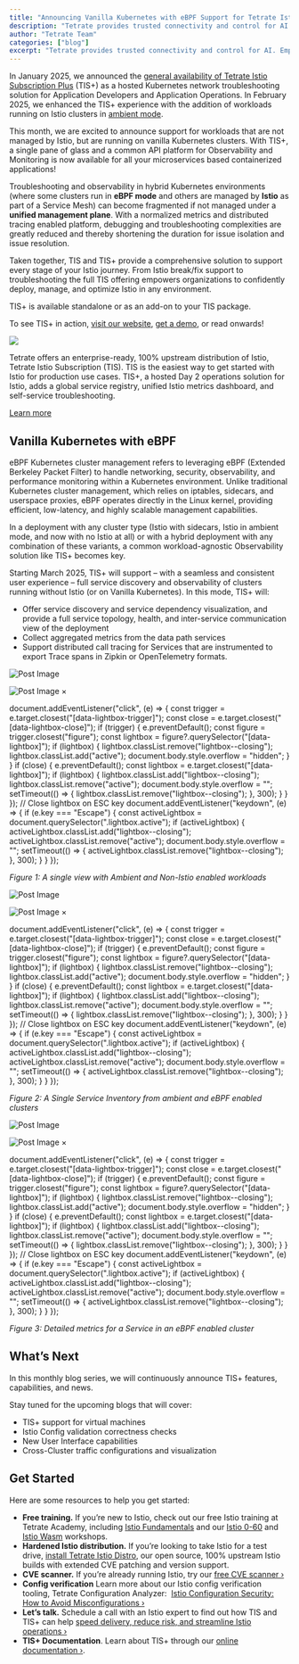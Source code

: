 ```yaml
---
title: "Announcing Vanilla Kubernetes with eBPF Support for Tetrate Istio Subscription Plus"
description: "Tetrate provides trusted connectivity and control for AI. Empower developers while safeguarding the business. Built atop the proven Envoy proxy & Envoy AI Gateway."
author: "Tetrate Team"
categories: ["blog"]
excerpt: "Tetrate provides trusted connectivity and control for AI. Empower developers while safeguarding the business. Built atop the proven Envoy proxy & Envoy AI Gateway."
---
```


In January 2025, we announced the [general availability of Tetrate Istio Subscription Plus](/blog/tetrate-istio-subscription-plus-generally-available/) (TIS+) as a hosted Kubernetes network troubleshooting solution for Application Developers and Application Operations. In February 2025, we enhanced the TIS+ experience with the addition of workloads running on Istio clusters in [ambient mode](/blog/istio-and-ambient-commercial-support/).

This month, we are excited to announce support for workloads that are not managed by Istio, but are running on vanilla Kubernetes clusters. With TIS+, a single pane of glass and a common API platform for Observability and Monitoring is now available for all your microservices based containerized applications! 

Troubleshooting and observability in hybrid Kubernetes environments (where some clusters run in **eBPF mode** and others are managed by **Istio** as part of a Service Mesh) can become fragmented if not managed under a **unified management plane**. With a normalized metrics and distributed tracing enabled platform, debugging and troubleshooting complexities are greatly reduced and thereby shortening the duration for issue isolation and issue resolution.

Taken together, TIS and TIS+ provide a comprehensive solution to support every stage of your Istio journey. From Istio break/fix support to troubleshooting the full TIS offering empowers organizations to confidently deploy, manage, and optimize Istio in any environment.

TIS+ is available standalone or as an add-on to your TIS package.

To see TIS+ in action, [visit our website](/tetrate-istio-subscription-plus/), [get a demo](/tetrate-istio-subscription-plus/), or read onwards!

![](/images/icons/inline-promo-icon.svg)

Tetrate offers an enterprise-ready, 100% upstream distribution of Istio, Tetrate Istio Subscription (TIS). TIS is the easiest way to get started with Istio for production use cases. TIS+, a hosted Day 2 operations solution for Istio, adds a global service registry, unified Istio metrics dashboard, and self-service troubleshooting.

[Learn more](/products/tetrate-istio-subscription)

## [](#vanilla-kubernetes-with-ebpf)Vanilla Kubernetes with eBPF

eBPF Kubernetes cluster management refers to leveraging eBPF (Extended Berkeley Packet Filter) to handle networking, security, observability, and performance monitoring within a Kubernetes environment. Unlike traditional Kubernetes cluster management, which relies on iptables, sidecars, and userspace proxies, eBPF operates directly in the Linux kernel, providing efficient, low-latency, and highly scalable management capabilities. 

In a deployment with any cluster type (Istio with sidecars, Istio in ambient mode, and now with no Istio at all) or with a hybrid deployment with any combination of these variants, a common workload-agnostic Observability solution like TIS+ becomes key.

Starting March 2025, TIS+ will support – with a seamless and consistent user experience – full service discovery and observability of clusters running without Istio (or on Vanilla Kubernetes). In this mode, TIS+ will:

*   Offer service discovery and service dependency visualization, and provide a full service topology, health, and inter-service communication view of the deployment
*   Collect aggregated metrics from the data path services
*   Support distributed call tracing for Services that are instrumented to export Trace spans in Zipkin or OpenTelemetry formats.

![Post Image](/.netlify/images?url=_astro%2Fnon-istio-enabled-workloads.BdQiEavq.jpg&w=1024&h=556&q=100)

![Post Image](/.netlify/images?url=_astro%2Fnon-istio-enabled-workloads.BdQiEavq.jpg&w=1024&h=556&q=100) ×

document.addEventListener("click", (e) => { const trigger = e.target.closest("\[data-lightbox-trigger\]"); const close = e.target.closest("\[data-lightbox-close\]"); if (trigger) { e.preventDefault(); const figure = trigger.closest("figure"); const lightbox = figure?.querySelector("\[data-lightbox\]"); if (lightbox) { lightbox.classList.remove("lightbox--closing"); lightbox.classList.add("active"); document.body.style.overflow = "hidden"; } } if (close) { e.preventDefault(); const lightbox = e.target.closest("\[data-lightbox\]"); if (lightbox) { lightbox.classList.add("lightbox--closing"); lightbox.classList.remove("active"); document.body.style.overflow = ""; setTimeout(() => { lightbox.classList.remove("lightbox--closing"); }, 300); } } }); // Close lightbox on ESC key document.addEventListener("keydown", (e) => { if (e.key === "Escape") { const activeLightbox = document.querySelector(".lightbox.active"); if (activeLightbox) { activeLightbox.classList.add("lightbox--closing"); activeLightbox.classList.remove("active"); document.body.style.overflow = ""; setTimeout(() => { activeLightbox.classList.remove("lightbox--closing"); }, 300); } } });

_Figure 1: A single view with Ambient and Non-Istio enabled workloads_

![Post Image](/.netlify/images?url=_astro%2Febpf-enabled-clusters.DSOD6RDe.jpg&w=1024&h=348&q=100)

![Post Image](/.netlify/images?url=_astro%2Febpf-enabled-clusters.DSOD6RDe.jpg&w=1024&h=348&q=100) ×

document.addEventListener("click", (e) => { const trigger = e.target.closest("\[data-lightbox-trigger\]"); const close = e.target.closest("\[data-lightbox-close\]"); if (trigger) { e.preventDefault(); const figure = trigger.closest("figure"); const lightbox = figure?.querySelector("\[data-lightbox\]"); if (lightbox) { lightbox.classList.remove("lightbox--closing"); lightbox.classList.add("active"); document.body.style.overflow = "hidden"; } } if (close) { e.preventDefault(); const lightbox = e.target.closest("\[data-lightbox\]"); if (lightbox) { lightbox.classList.add("lightbox--closing"); lightbox.classList.remove("active"); document.body.style.overflow = ""; setTimeout(() => { lightbox.classList.remove("lightbox--closing"); }, 300); } } }); // Close lightbox on ESC key document.addEventListener("keydown", (e) => { if (e.key === "Escape") { const activeLightbox = document.querySelector(".lightbox.active"); if (activeLightbox) { activeLightbox.classList.add("lightbox--closing"); activeLightbox.classList.remove("active"); document.body.style.overflow = ""; setTimeout(() => { activeLightbox.classList.remove("lightbox--closing"); }, 300); } } });

_Figure 2: A Single Service Inventory from ambient and eBPF enabled clusters_

![Post Image](/.netlify/images?url=_astro%2Fdetailed-metrics-for-a-service.V-htVFbx.jpg&w=1024&h=431&q=100)

![Post Image](/.netlify/images?url=_astro%2Fdetailed-metrics-for-a-service.V-htVFbx.jpg&w=1024&h=431&q=100) ×

document.addEventListener("click", (e) => { const trigger = e.target.closest("\[data-lightbox-trigger\]"); const close = e.target.closest("\[data-lightbox-close\]"); if (trigger) { e.preventDefault(); const figure = trigger.closest("figure"); const lightbox = figure?.querySelector("\[data-lightbox\]"); if (lightbox) { lightbox.classList.remove("lightbox--closing"); lightbox.classList.add("active"); document.body.style.overflow = "hidden"; } } if (close) { e.preventDefault(); const lightbox = e.target.closest("\[data-lightbox\]"); if (lightbox) { lightbox.classList.add("lightbox--closing"); lightbox.classList.remove("active"); document.body.style.overflow = ""; setTimeout(() => { lightbox.classList.remove("lightbox--closing"); }, 300); } } }); // Close lightbox on ESC key document.addEventListener("keydown", (e) => { if (e.key === "Escape") { const activeLightbox = document.querySelector(".lightbox.active"); if (activeLightbox) { activeLightbox.classList.add("lightbox--closing"); activeLightbox.classList.remove("active"); document.body.style.overflow = ""; setTimeout(() => { activeLightbox.classList.remove("lightbox--closing"); }, 300); } } });

_Figure 3: Detailed metrics for a Service in an eBPF enabled cluster_

## [](#whats-next)What’s Next

In this monthly blog series, we will continuously announce TIS+ features, capabilities, and news.

Stay tuned for the upcoming blogs that will cover:

*   TIS+ support for virtual machines
*   Istio Config validation correctness checks
*   New User Interface capabilities
*   Cross-Cluster traffic configurations and visualization

## [](#get-started)Get Started

Here are some resources to help you get started:

*   **Free training.** If you’re new to Istio, check out our free Istio training at Tetrate Academy, including [Istio Fundamentals](https://academy.tetrate.io/courses/istio-fundamentals) and our [Istio 0-60](https://tetrate-academy.thinkific.com/courses/istio-0-to-60) and [Istio Wasm](https://tetrate-academy.thinkific.com/courses/wasm-extensions) workshops.
*   **Hardened Istio distribution.** If you’re looking to take Istio for a test drive, [install Tetrate Istio Distro](https://docs.tetrate.io/istio-subscription/installation/), our open source, 100% upstream Istio builds with extended CVE patching and version support.
*   **CVE scanner.** If you’re already running Istio, try our [free CVE scanner ›](https://tetr8.io/tvs-download)
*   **Config verification** Learn more about our Istio config verification tooling, Tetrate Configuration Analyzer:  [Istio Configuration Security: How to Avoid Misconfigurations ›](/blog/istio-configuration-security-how-to-avoid-misconfigurations/) 
*   **Let’s talk.** Schedule a call with an Istio expert to find out how TIS and TIS+ can help [speed delivery, reduce risk, and streamline Istio operations ›](https://tetr8.io/tis-plus-access)
*   **TIS+ Documentation**. Learn about TIS+ through our [online documentation ›](https://docs.tetrate.io/istio-subscription-plus/).